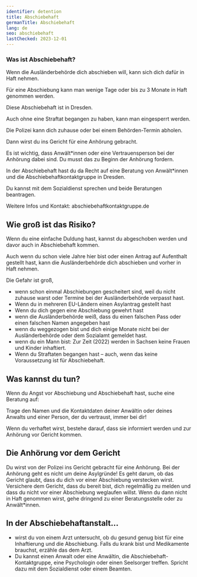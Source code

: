 ```yaml
---
identifier: detention
title: Abschiebehaft
germanTitle: Abschiebehaft
lang: de
seo: abschiebehaft
lastChecked: 2023-12-01
---
```



### Was ist Ab&shy;schiebe&shy;haft?

Wenn die Ausländerbehörde dich abschieben will, kann sich dich dafür in Haft nehmen.

Für eine Abschiebung kann man wenige Tage oder bis zu 3 Monate in Haft genommen werden.

Diese Abschiebehaft ist in Dresden.

Auch ohne eine Straftat begangen zu haben, kann man eingesperrt werden.

Die Polizei kann dich zuhause oder bei einem Behörden-Termin abholen.
<BoonLink lang="de" identifier="counseling"/>

Dann wirst du ins Gericht für eine Anhörung gebracht.

Es ist wichtig, dass Anwält\*innen oder eine Vertrauensperson bei der Anhörung dabei sind. Du musst das zu Beginn der
Anhörung fordern.

In der Abschiebehaft hast du da Recht auf eine Beratung von Anwält\*innen und die Abschiebehaftkontaktgruppe in Dresden.

Du kannst mit dem Sozialdienst sprechen und beide Beratungen beantragen.

Weitere Infos und Kontakt: abschiebehaftkontaktgruppe.de

## Wie groß ist das Risiko?

Wenn du eine einfache Duldung hast, kannst du abgeschoben werden und davor auch in Abschiebehaft kommen.

Auch wenn du schon viele Jahre hier bist oder einen Antrag auf Aufenthalt gestellt hast, kann die Ausländerbehörde dich
abschieben und vorher in Haft nehmen.

Die Gefahr ist groß,

- wenn schon einmal Abschiebungen gescheitert sind, weil du nicht zuhause warst oder Termine bei der Ausländerbehörde
  verpasst hast.
- Wenn du in mehreren EU-Ländern einen Asylantrag gestellt hast
- Wenn du dich gegen eine Abschiebung gewehrt hast
- wenn die Ausländerbehörde weiß, dass du einen falschen Pass oder einen falschen Namen angegeben hast
- wenn du weggezogen bist und dich einige Monate nicht bei der Ausländerbehörde oder dem Sozialamt gemeldet hast.
- wenn du ein Mann bist: Zur Zeit (2022) werden in Sachsen keine Frauen und Kinder inhaftiert.
- Wenn du Straftaten begangen hast – auch, wenn das keine Voraussetzung ist für Abschiebehaft.

## Was kannst du tun?

Wenn du Angst vor Abschiebung und Abschiebehaft hast, suche eine Beratung auf:

<Block
  lang="de"
  identifier="counseling"
/>

Trage den Namen und die Kontaktdaten deiner Anwältin oder deines Anwalts und einer Person, der du vertraust, immer bei
dir!

Wenn du verhaftet wirst, bestehe darauf, dass sie informiert werden und zur Anhörung vor Gericht kommen.

## Die Anhörung vor dem Gericht

Du wirst von der Polizei ins Gericht gebracht für eine Anhörung. Bei der Anhörung geht es nicht um deine Asylgründe! Es
geht darum, ob das Gericht glaubt, dass du dich vor einer Abschiebung verstecken wirst. Versichere dem Gericht, dass du
bereit bist, dich regelmäßig zu melden und dass du nicht vor einer Abschiebung weglaufen willst. Wenn du dann nicht in
Haft genommen wirst, gehe dringend zu einer Beratungsstelle oder zu Anwält\*innen.

## In der Abschiebehaftanstalt…

- wirst du von einem Arzt untersucht, ob du gesund genug bist für eine Inhaftierung und die Abschiebung. Falls du krank bist und Medikamente brauchst, erzähle das dem Arzt.
- Du kannst einen Anwalt oder eine Anwältin, die Abschiebehaft-Kontaktgruppe, eine Psychologin oder einen Seelsorger treffen. Spricht dazu mit dem Sozialdienst oder einem Beamten.
